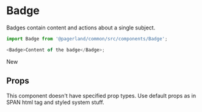 


<Meta title="Themes/MobileApp/Components/Badge" component={Badge} />

# Badge

Badges contain content and actions about a single subject.

```js
import Badge from '@pagerland/common/src/components/Badge';

<Badge>Content of the badge</Badge>;
```

<Preview>
  <Story name="Default">
    <Theme>
      <Badge>New</Badge>
    </Theme>
  </Story>
</Preview>

## Props

This component doesn't have specified prop types. Use default props as in SPAN html tag and styled system stuff.
